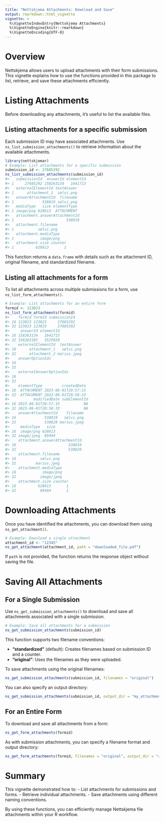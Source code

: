 ```yaml
---
title: "Nettskjema Attachments: Download and Save"
output: rmarkdown::html_vignette
vignette: >
  %\VignetteIndexEntry{Nettskjema Attachments}
  %\VignetteEngine{knitr::rmarkdown}
  %\VignetteEncoding{UTF-8}
---
```




# Overview

Nettskjema allows users to upload attachments with their form submissions. This vignette explains how to use the functions provided in this package to list, retrieve, and save these attachments efficiently.

# Listing Attachments

Before downloading any attachments, it's useful to list the available files.

## Listing attachments for a specific submission

Each submission ID may have associated attachments. Use `ns_list_submission_attachments()` to retrieve information about the available attachments.


``` r
library(nettskjemar)
# Example: List attachments for a specific submission
submission_id <- 27685292
ns_list_submission_attachments(submission_id)
#>   submissionId  answerId elementId
#> 1     27685292 158263134   1641713
#>   externalElementId textAnswer
#> 1      attachment_1  sølvi.png
#>   answerAttachmentId  filename
#> 1             538819 sølvi.png
#>   mediaType   size elementType
#> 1 image/png 628613  ATTACHMENT
#>   attachment.answerAttachmentId
#> 1                        538819
#>   attachment.filename
#> 1           sølvi.png
#>   attachment.mediaType
#> 1            image/png
#>   attachment.size counter
#> 1          628613       1
```

This function returns a `data.frame` with details such as the attachment ID, original filename, and standardized filename.

## Listing all attachments for a form

To list all attachments across multiple submissions for a form, use `ns_list_form_attachments()`.


``` r
# Example: List attachments for an entire form
formid <- 123823
ns_list_form_attachments(formid)
#>    formid formId submissionId
#> 16 123823 123823     27685292
#> 32 123823 123823     27685302
#>     answerId elementId
#> 16 158263134   1641713
#> 32 158263185   3525020
#>    externalElementId  textAnswer
#> 16      attachment_1   sølvi.png
#> 32      attachment_2 marius.jpeg
#>    answerOptionIds
#> 16                
#> 32                
#>    externalAnswerOptionIds
#> 16                        
#> 32                        
#>    elementType         createdDate
#> 16  ATTACHMENT 2023-06-01T20:57:15
#> 32  ATTACHMENT 2023-06-01T20:58:33
#>           modifiedDate subElementId
#> 16 2023-06-01T20:57:15           NA
#> 32 2023-06-01T20:58:33           NA
#>    answerAttachmentId    filename
#> 16             538819   sølvi.png
#> 32             538820 marius.jpeg
#>     mediaType   size
#> 16  image/png 628613
#> 32 image/jpeg  89494
#>    attachment.answerAttachmentId
#> 16                        538819
#> 32                        538820
#>    attachment.filename
#> 16           sølvi.png
#> 32         marius.jpeg
#>    attachment.mediaType
#> 16            image/png
#> 32           image/jpeg
#>    attachment.size counter
#> 16          628613       1
#> 32           89494       1
```

# Downloading Attachments

Once you have identified the attachments, you can download them using `ns_get_attachment()`.

```r
# Example: Download a single attachment
attachment_id <- "12345"
ns_get_attachment(attachment_id, path = "downloaded_file.pdf")
```

If `path` is not provided, the function returns the response object without saving the file.

# Saving All Attachments

## For a Single Submission

Use `ns_get_submission_attachments()` to download and save all attachments associated with a single submission.

```r
# Example: Save all attachments for a submission
ns_get_submission_attachments(submission_id)
```

This function supports two filename conventions:

- **"standardized"** (default): Creates filenames based on submission ID and a counter.
- **"original"**: Uses the filenames as they were uploaded.

To save attachments using the original filenames:

```r
ns_get_submission_attachments(submission_id, filenames = "original")
```

You can also specify an output directory:

```r
ns_get_submission_attachments(submission_id, output_dir = "my_attachments/")
```

## For an Entire Form

To download and save all attachments from a form:

```r
ns_get_form_attachments(formid)
```

As with submission attachments, you can specify a filename format and output directory:

```r
ns_get_form_attachments(formid, filenames = "original", output_dir = "all_attachments/")
```

# Summary

This vignette demonstrated how to:
- List attachments for submissions and forms.
- Retrieve individual attachments.
- Save attachments using different naming conventions.

By using these functions, you can efficiently manage Nettskjema file attachments within your R workflow.

